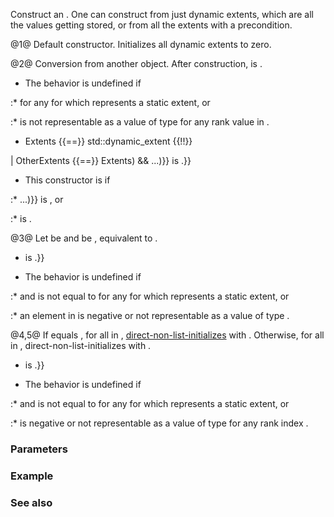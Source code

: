 {{cpp/container/mdspan/extents/title|extents}}
{{cpp/container/mdspan/extents/navbar}}
{{dcl begin}}
{{dcl|num=1|since=c++23|1=
constexpr extents() = default;
}}
{{dcl|num=2|since=c++23|1=
template&lt; class OtherIndexType, std::size_t... OtherExtents &gt;
constexpr explicit(/*see below*/)
    extents( const std::extents&lt;OtherIndexType, OtherExtents...&gt;&amp; other ) noexcept;
}}
{{dcl|num=3|since=c++23|1=
template&lt; class... OtherIndexTypes &gt;
constexpr explicit extents( OtherIndexTypes... exts ) noexcept;
}}
{{dcl|num=4|since=c++23|1=
template&lt; class OtherIndexType, std::size_t N &gt;
constexpr explicit(N != rank_dynamic())
    extents( std::span&lt;OtherIndexType, N&gt; exts ) noexcept;
}}
{{dcl|num=5|since=c++23|1=
template&lt; class OtherIndexType, std::size_t N &gt;
constexpr explicit(N != rank_dynamic())
    extents( const std::array&lt;OtherIndexType, N&gt;&amp; exts ) noexcept;
}}
{{dcl end}}

Construct an {{tt|extents}}. One can construct {{tt|extents}} from just dynamic extents, which are all the values getting stored, or from all the extents with a precondition.

@1@ Default constructor. Initializes all dynamic extents to zero.

@2@ Conversion from another {{tt|extents}} object. After construction, {{c|1=*this == other}} is {{c/core|true}}.
* The behavior is undefined if
:* {{c|1=other.extent(r) != static_extent(r)}} for any {{c|r}} for which {{c|static_extent(r)}} represents a static extent, or
:* {{c|other.extent(r)}} is not representable as a value of type {{c|IndexType}} for any rank value {{c|r}} in {{c|other}}.
* {{cpp/enable if|
:* {{c|1=sizeof...(OtherExtents) == rank()}} is {{c/core|true}}, and
:* {{c multi
|((OtherExtents {{==}} std::dynamic_extent {{!!}} Extents {{==}} std::dynamic_extent {{!!}}
|  OtherExtents {{==}} Extents) &amp;&amp; ...)}} is {{c/core|true}}.}}
* This constructor is {{c/core|explicit}} if
:* {{c|1=((Extents != std::dynamic_extent &amp;&amp; OtherExtents == std::dynamic_extent) {{!!}} ...)}} is {{c/core|true}}, or
:* {{c|std::numeric_limits&lt;IndexType&gt;::max() &lt; std::numeric_limits&lt;OtherIndexType&gt;::max()}} is {{c/core|true}}.

@3@ Let {{c|N}} be {{c|sizeof...(exts)}} and {{c|exts_arr}} be {{c|std::array&lt;IndexType, N&gt;{static_cast&lt;IndexType&gt;(std::move(exts))...}&lt;!----&gt;}}, equivalent to {{c|extents(exts_arr)}}.
* {{cpp/enable if|
:* {{c|(std::is_convertible_v&lt;OtherIndexTypes, IndexType&gt; &amp;&amp; ...)}} is {{c/core|true}},
:* {{c|(std::is_nothrow_constructible_v&lt;IndexType, OtherIndexTypes&gt; &amp;&amp; ...)}} is {{c/core|true}}, and
:* {{c|1=N == rank_dynamic() {{!!}} N == rank()}} is {{c/core|true}}.}}
* The behavior is undefined if
:* {{c|1=N != rank_dynamic()}} and {{c|exts_arr[r]}} is not equal to {{c|static_extent(r)}} for any {{c|r}} for which {{c|static_extent(r)}} represents a static extent, or
:* an element in {{c|exts}} is negative or not representable as a value of type {{c|IndexType}}.

@4,5@ If {{c|N}} equals {{c|rank_dynamic()}}, for all {{c|d}} in {{range|0|rank_dynamic()}}, [[cpp/language/direct initialization|direct-non-list-initializes]] {{box|{{rlpi|/#Data members|dynamic-extents}}{{c/core|[d]}}}} with {{c|std::as_const(exts[d])}}. Otherwise, for all {{c|d}} in {{range|0|rank_dynamic()}}, direct-non-list-initializes {{box|{{tti|dynamic-extents}}{{c/core|[d]}}}} with {{box|{{c/core|std::as_const(exts[}}{{rlpi|dynamic-index-inv}}{{c/core|(d)])}}}}.
* {{cpp/enable if|
:* {{c|std::is_convertible_v&lt;const OtherIndexType&amp;, IndexType&gt;}} is {{c/core|true}},
:* {{c|std::is_nothrow_constructible_v&lt;IndexType, const OtherIndexType&amp;&gt;}} is {{c/core|true}}, and
:* {{c|1=N == rank_dynamic() {{!!}} N == rank()}} is {{c/core|true}}.}}
* The behavior is undefined if
:* {{c|1=N != rank_dynamic()}} and {{c|exts[r]}} is not equal to {{c|static_extent(r)}} for any {{c|r}} for which {{c|static_extent(r)}} represents a static extent, or
:* {{c|exts[r]}} is negative or not representable as a value of type {{c|IndexType}} for any rank index {{c|r}}.

===Parameters===
{{par begin}}
{{par|other|another {{tt|extents}} to convert from}}
{{par|exts|represents the extents}}
{{par end}}

===Example===
{{example
|code=
|output=
}}

===See also===
{{dsc begin}}
{{dsc todo}}
{{dsc end}}